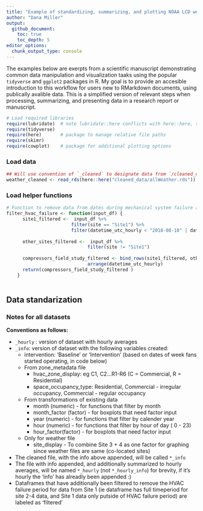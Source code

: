 ```yaml
---
title: "Example of standardizing, summarizing, and plotting NOAA LCD weather data"
author: "Dana Miller"
output:
  github_document:
    toc: true
    toc_depth: 5
editor_options: 
  chunk_output_type: console
---
```


The examples below are exerpts from a scientific manuscript demonstrating common data manipulation and visualization taaks using the popular `tidyverse` and `ggplot2` packages in R. My goal is to provide an accesible introduction to this workflow for users new to RMarkdown documents, using publically avalible data. This is a simplified version of relevant steps when processing, summarizing, and presenting data in a research report or manuscript. 

```r
# Load required libraries
require(lubridate)  # note lubridate::here conflicts with here::here, specify namespace explicitly when used below
require(tidyverse)
require(here)       # package to manage relative file paths
require(skimr)
require(cowplot)    # package for additional plotting options
```

### Load data
```r
## Will use convention of `_cleaned` to designate data from `/cleaned_data`, but note that each dataset has substantial additional processing below, eg taking hourly averages, merging with metadata, aligning naming conventions between datasets etc
weather_cleaned <- read_rds(here::here("cleaned_data/allWeather.rds"))

```

### Load helper functions

```r
# Function to remove data from dates during mechanical system failure at one site (unrepresentitive performance data)
filter_hvac_failure <- function(input_df) {
      site1_filtered <-  input_df %>%
                        filter(site == "Site1") %>% 
                        filter(datetime_utc_hourly < "2018-08-10" | datetime_utc_hourly > "2019-06-24")
      
      other_sites_filtered <-  input_df %>%
                              filter(site != "Site1") 
      
      compressors_field_study_filtered <- bind_rows(site1_filtered, other_sites_filtered) %>% 
                              arrange(datetime_utc_hourly)
      return(compressors_field_study_filtered )
    }
    
```

## Data standarization

### Notes for all datasets 

**Conventions as follows:**

-  `_hourly` : version of dataset with hourly averages
- `_info`: version of dataset with the following variables created:
    - intervention: 'Baseline' or 'Intervention' (based on dates of week fans started operating, in code below)
    - From zone_metadata file
        - hvac_zone_display: eg C1, C2...R1-R6 (C = Commercial, R = Residential)
        - space_occupancy_type: Residential, Commercial - irregular occupancy, Commercial - regular occupancy
    - From transformations of existing data
         - month (numeric) - for functions that filter by month
         - month_factor (factor) - for boxplots that need factor input
         - year (numeric) - for functions that filter by calender year
         - hour (numeric) - for functions that filter by hour of day ( 0 - 23)
         - hour_factor(factor) - for boxplots that need factor input
    - Only for weather file
        - site_display - To combine Site 3 + 4 as one factor for graphing since weather files are same (co-located sites)
- The cleaned file, with the info above appended, will be called `*_info`
- The file with info appended, and additionally summarized to hourly averages, will be named `*_hourly` (not `*_hourly_info`) for brevity, if it's hourly the 'info' has alreadly been appended :)
- Dataframes that have additionally been filtered to remove the HVAC failure period for data from Site 1 (ie dataframe has full timeperiod for site 2-4 data, and Site 1 data only putside of HVAC failure period) are labeled as 'filtered'

